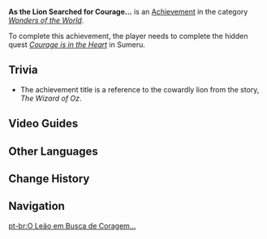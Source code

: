 {{Achievement Infobox
|id           = 81249
|order id     = 1235
|category     = Wonders of the World
|description  = Find [[Arashakun]]'s lost "courage."
|requirements = Complete ''[[Courage is in the Heart]]''
|primogems    = 5
|hidden       = 1
|type         = Quest
}}
'''As the Lion Searched for Courage...''' is an [[Achievement]] in the category ''[[Wonders of the World]]''.

To complete this achievement, the player needs to complete the hidden quest ''[[Courage is in the Heart]]'' in Sumeru.

==Trivia==
*The achievement title is a reference to the cowardly lion from the story, ''The Wizard of Oz''.

==Video Guides==
{{EVT
|video1   = https://youtu.be/s-H5W9veWa4
|caption1 = As the Lion Searched for Courage Guide
}}

==Other Languages==
{{Other Languages
|en      = As the Lion Searched for Courage...
|zhs     = 如狮子寻找勇气…
|zhs_rm  = Rú Shīzi Xúnzhǎo Yǒngqì...
|zht     = 如獅子尋找勇氣…
|zht_rm  = Rú Shīzi Xúnzhǎo Yǒngqì...
|zh_tl   = 
|ja      = 獅子が勇気を取り戻すように…
|ja_rm   = Shishi ga Yuuki wo Torimodosu you ni...
|ja_tl   = 
|ko      = 용기를 찾는 사자처럼…
|ko_rm   = Yonggireul Channeun Sajacheoreom...
|ko_tl   = As the Lion Searched for Courage...
|es      = Valentía de un león
|es_tl   = A Lion's Bravery
|fr      = Quand le lion retrouve sa hardiesse...
|fr_tl   = When the Lion Gets Its Boldness Back...
|ru      = В поисках храбрости
|ru_tl   = Searching for Courage
|th      = ค้นหาความกล้าหาญปานราชสีห์
|th_rm   = 
|th_tl   = 
|vi      = Như Sư Tử Đi Tìm Dũng Khí...
|vi_tl   = 
|de      = Wie ein Löwe, der Mut sucht ...
|de_tl   = As the Lion Searching for Courage...
|id      = Seekor Singa yang Mencari Keberanian
|id_tl   = A Lion Seeking Courage
|pt      = O Leão em Busca de Coragem...
|pt_tl   = 
|tr      = Aslan Cesaret Ararken...
|tr_tl   = 
|it      = Il leone che cercava il coraggio
|it_tl   = 
}}

==Change History==
{{Change History|3.0}}
<!--
==References==
{{Reflist}}
-->
==Navigation==
{{Achievement Navbox}}

[[pt-br:O Leão em Busca de Coragem...]]